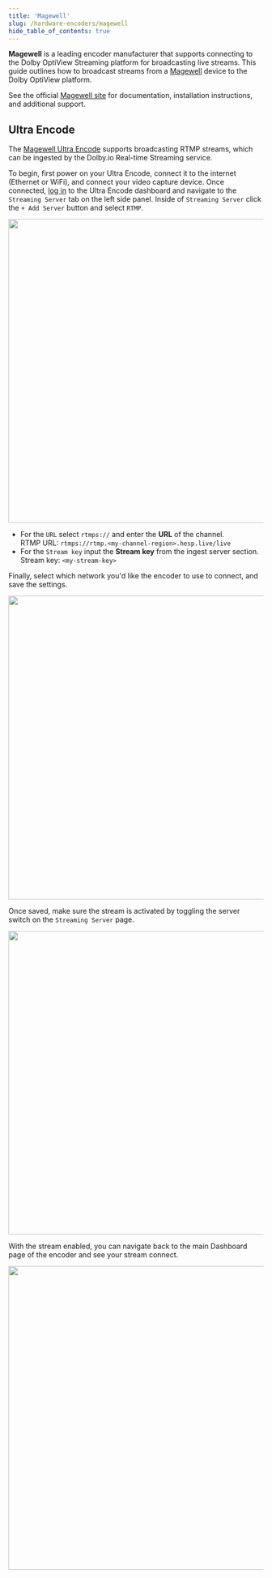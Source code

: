 ```yaml
---
title: 'Magewell'
slug: /hardware-encoders/magewell
hide_table_of_contents: true
---
```


**Magewell** is a leading encoder manufacturer that supports connecting to the Dolby OptiView Streaming platform for broadcasting live streams. This guide outlines how to broadcast streams from a [Magewell](https://www.magewell.com/) device to the Dolby OptiView platform.

See the official [Magewell site](https://www.magewell.com/support-contacts) for documentation, installation instructions, and additional support.

## Ultra Encode

The [Magewell Ultra Encode](https://www.magewell.com/ultra-encode) supports broadcasting RTMP streams, which can be ingested by the Dolby.io Real-time Streaming service.

To begin, first power on your Ultra Encode, connect it to the internet (Ethernet or WiFi), and connect your video capture device. Once connected, [log in](https://www.magewell.com/files/documents/User_Manual/ultra_encode_user_manual_en.pdf) to the Ultra Encode dashboard and navigate to the `Streaming Server` tab on the left side panel. Inside of `Streaming Server` click the `+ Add Server` button and select `RTMP`.


<div class="center-container">
  <img src={RtmpMagewell} width="600" />
</div>

- For the `URL` select `rtmps://` and enter the **URL** of the channel.  
  RTMP URL: `rtmps://rtmp.<my-channel-region>.hesp.live/live`
- For the `Stream key` input the **Stream key** from the ingest server section.  
  Stream key: `<my-stream-key>`

Finally, select which network you'd like the encoder to use to connect, and save the settings.


<div class="center-container">
  <img src={RtmpDolbyMagewell} width="600" />
</div>

Once saved, make sure the stream is activated by toggling the server switch on the `Streaming Server` page.


<div class="center-container">
  <img src={ConnectMagewell} width="600" />
</div>

With the stream enabled, you can navigate back to the main Dashboard page of the encoder and see your stream connect.


<div class="center-container">
  <img src={ConnectMagewellStream} width="600" />
</div>
